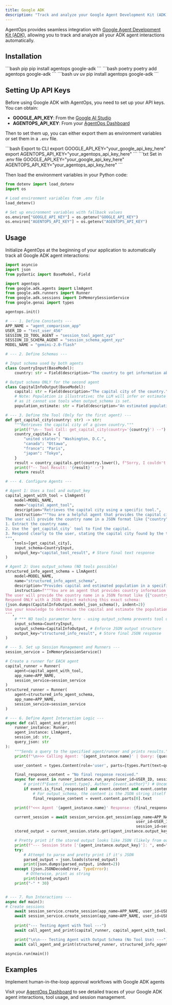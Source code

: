 ```yaml
---
title: Google ADK
description: "Track and analyze your Google Agent Development Kit (ADK) AI agents with AgentOps"
---
```


AgentOps provides seamless integration with [Google Agent Development Kit (ADK)](https://google.github.io/adk-docs/), allowing you to track and analyze all your ADK agent interactions automatically.

## Installation

<CodeGroup>
```bash pip
pip install agentops google-adk
```
```bash poetry
poetry add agentops google-adk
```
```bash uv
uv pip install agentops google-adk
```
</CodeGroup>

## Setting Up API Keys

Before using Google ADK with AgentOps, you need to set up your API keys. You can obtain:
- **GOOGLE_API_KEY**: From the [Google AI Studio](https://aistudio.google.com/app/apikey)
- **AGENTOPS_API_KEY**: From your [AgentOps Dashboard](https://app.agentops.ai/)

Then to set them up, you can either export them as environment variables or set them in a `.env` file.

<CodeGroup>
```bash Export to CLI
export GOOGLE_API_KEY="your_google_api_key_here"
export AGENTOPS_API_KEY="your_agentops_api_key_here"
```
```txt Set in .env file
GOOGLE_API_KEY="your_google_api_key_here"
AGENTOPS_API_KEY="your_agentops_api_key_here"
```
</CodeGroup>

Then load the environment variables in your Python code:

```python
from dotenv import load_dotenv
import os

# Load environment variables from .env file
load_dotenv()

# Set up environment variables with fallback values
os.environ["GOOGLE_API_KEY"] = os.getenv("GOOGLE_API_KEY")
os.environ["AGENTOPS_API_KEY"] = os.getenv("AGENTOPS_API_KEY")
```

## Usage

Initialize AgentOps at the beginning of your application to automatically track all Google ADK agent interactions:

```python
import asyncio
import json
from pydantic import BaseModel, Field

import agentops
from google.adk.agents import LlmAgent
from google.adk.runners import Runner
from google.adk.sessions import InMemorySessionService
from google.genai import types

agentops.init()

# --- 1. Define Constants ---
APP_NAME = "agent_comparison_app"
USER_ID = "test_user_456"
SESSION_ID_TOOL_AGENT = "session_tool_agent_xyz"
SESSION_ID_SCHEMA_AGENT = "session_schema_agent_xyz"
MODEL_NAME = "gemini-2.0-flash"

# --- 2. Define Schemas ---

# Input schema used by both agents
class CountryInput(BaseModel):
    country: str = Field(description="The country to get information about.")

# Output schema ONLY for the second agent
class CapitalInfoOutput(BaseModel):
    capital: str = Field(description="The capital city of the country.")
    # Note: Population is illustrative; the LLM will infer or estimate this
    # as it cannot use tools when output_schema is set.
    population_estimate: str = Field(description="An estimated population of the capital city.")

# --- 3. Define the Tool (Only for the first agent) ---
def get_capital_city(country: str) -> str:
    """Retrieves the capital city of a given country."""
    print(f"\n-- Tool Call: get_capital_city(country='{country}') --")
    country_capitals = {
        "united states": "Washington, D.C.",
        "canada": "Ottawa",
        "france": "Paris",
        "japan": "Tokyo",
    }
    result = country_capitals.get(country.lower(), f"Sorry, I couldn't find the capital for {country}.")
    print(f"-- Tool Result: '{result}' --")
    return result

# --- 4. Configure Agents ---

# Agent 1: Uses a tool and output_key
capital_agent_with_tool = LlmAgent(
    model=MODEL_NAME,
    name="capital_agent_tool",
    description="Retrieves the capital city using a specific tool.",
    instruction="""You are a helpful agent that provides the capital city of a country using a tool.
The user will provide the country name in a JSON format like {"country": "country_name"}.
1. Extract the country name.
2. Use the `get_capital_city` tool to find the capital.
3. Respond clearly to the user, stating the capital city found by the tool.
""",
    tools=[get_capital_city],
    input_schema=CountryInput,
    output_key="capital_tool_result", # Store final text response
)

# Agent 2: Uses output_schema (NO tools possible)
structured_info_agent_schema = LlmAgent(
    model=MODEL_NAME,
    name="structured_info_agent_schema",
    description="Provides capital and estimated population in a specific JSON format.",
    instruction=f"""You are an agent that provides country information.
The user will provide the country name in a JSON format like {{"country": "country_name"}}.
Respond ONLY with a JSON object matching this exact schema:
{json.dumps(CapitalInfoOutput.model_json_schema(), indent=2)}
Use your knowledge to determine the capital and estimate the population. Do not use any tools.
""",
    # *** NO tools parameter here - using output_schema prevents tool use ***
    input_schema=CountryInput,
    output_schema=CapitalInfoOutput, # Enforce JSON output structure
    output_key="structured_info_result", # Store final JSON response
)

# --- 5. Set up Session Management and Runners ---
session_service = InMemorySessionService()

# Create a runner for EACH agent
capital_runner = Runner(
    agent=capital_agent_with_tool,
    app_name=APP_NAME,
    session_service=session_service
)
structured_runner = Runner(
    agent=structured_info_agent_schema,
    app_name=APP_NAME,
    session_service=session_service
)

# --- 6. Define Agent Interaction Logic ---
async def call_agent_and_print(
    runner_instance: Runner,
    agent_instance: LlmAgent,
    session_id: str,
    query_json: str
):
    """Sends a query to the specified agent/runner and prints results."""
    print(f"\n>>> Calling Agent: '{agent_instance.name}' | Query: {query_json}")

    user_content = types.Content(role='user', parts=[types.Part(text=query_json)])

    final_response_content = "No final response received."
    async for event in runner_instance.run_async(user_id=USER_ID, session_id=session_id, new_message=user_content):
        # print(f"Event: {event.type}, Author: {event.author}") # Uncomment for detailed logging
        if event.is_final_response() and event.content and event.content.parts:
            # For output_schema, the content is the JSON string itself
            final_response_content = event.content.parts[0].text

    print(f"<<< Agent '{agent_instance.name}' Response: {final_response_content}")

    current_session = await session_service.get_session(app_name=APP_NAME,
                                                         user_id=USER_ID,
                                                         session_id=session_id)
    stored_output = current_session.state.get(agent_instance.output_key)

    # Pretty print if the stored output looks like JSON (likely from output_schema)
    print(f"--- Session State ['{agent_instance.output_key}']: ", end="")
    try:
        # Attempt to parse and pretty print if it's JSON
        parsed_output = json.loads(stored_output)
        print(json.dumps(parsed_output, indent=2))
    except (json.JSONDecodeError, TypeError):
         # Otherwise, print as string
        print(stored_output)
    print("-" * 30)


# --- 7. Run Interactions ---
async def main():
# Create sessions
    await session_service.create_session(app_name=APP_NAME, user_id=USER_ID, session_id=SESSION_ID_TOOL_AGENT)
    await session_service.create_session(app_name=APP_NAME, user_id=USER_ID, session_id=SESSION_ID_SCHEMA_AGENT)
    
    print("--- Testing Agent with Tool ---")
    await call_agent_and_print(capital_runner, capital_agent_with_tool, SESSION_ID_TOOL_AGENT, '{"country": "France"}')

    print("\n\n--- Testing Agent with Output Schema (No Tool Use) ---")
    await call_agent_and_print(structured_runner, structured_info_agent_schema, SESSION_ID_SCHEMA_AGENT, '{"country": "Japan"}')

asyncio.run(main())
```

## Examples

<CardGroup cols={2}>
  <Card title="Human Approval Example" icon="notebook" href="/v2/examples/google_adk" newTab={true}>
    Implement human-in-the-loop approval workflows with Google ADK agents
  </Card>
</CardGroup>

Visit your [AgentOps Dashboard](https://app.agentops.ai) to see detailed traces of your Google ADK agent interactions, tool usage, and session management.

<script type="module" src="/scripts/github_stars.js"></script>
<script type="module" src="/scripts/scroll-img-fadein-animation.js"></script>
<script type="module" src="/scripts/button_heartbeat_animation.js"></script>
<script type="css" src="/styles/styles.css"></script>

